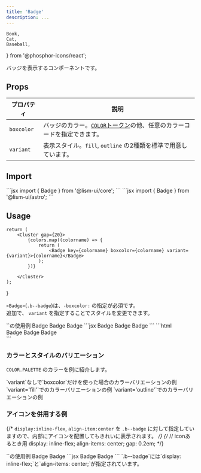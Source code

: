 ```yaml
---
title: 'Badge'
description: ...
---
```


	Book,
	Cat,
	Baseball,
} from '@phosphor-icons/react';

バッジを表示するコンポーネントです。


## Props

| プロパティ | 説明 |
|---|---|
|`boxcolor`| バッジのカラー。[`COLOR`トークン](/ja/css/tokens/#color)の他、任意のカラーコードを指定できます。|
|`variant`| 表示スタイル。`fill`, `outline` の2種類を標準で用意しています。|


## Import

<Preview>
	<PreviewCode slot='tab' label='React'>
```jsx
import { Badge } from '@lism-ui/core';
```
	</PreviewCode>
	<PreviewCode slot='tab' label='Astro'>
```jsx
import { Badge } from '@lism-ui/astro';
```
	</PreviewCode>
</Preview>


## Usage

	return (
		<Cluster gap={20}>
			{colors.map((colorname) => {
				return (
					<Badge key={colorname} boxcolor={colorname} variant={variant}>{colorname}</Badge>
				);
			})}

		</Cluster>
	);
}


`<Badge>`(`.b--badge`)は、`-boxcolor:` の指定が必須です。  
追加で、 `variant` を指定することでスタイルを変更できます。

<Preview>
	<PreviewTitle>`<Badge>`の使用例</PreviewTitle>
	<PreviewArea p={20} isShadow={0}>
		<Cluster gap={20}>
			<Badge boxcolor='blue'>Badge</Badge>
			<Badge boxcolor='#609e0e'>Badge</Badge>
			<Badge boxcolor='pink' variant='fill'>Badge</Badge>
		</Cluster>
	</PreviewArea>
	<PreviewCode slot='tab' label='React, Astro'>
		```jsx
		<Cluster gap={20}>
			<Badge boxcolor='blue'>Badge</Badge>
			<Badge boxcolor='#609e0e'>Badge</Badge>
			<Badge boxcolor='pink' variant='fill'>Badge</Badge>
		</Cluster>
		```
	</PreviewCode>
	<PreviewCode slot='tab' label='HTML'>
		```html
		<div class="l--cluster -gap:20">
			<span class="b--badge -boxcolor:blue">Badge</span>
			<span class="b--badge -boxcolor:" style="--boxcolor:#609e0e;">Badge</span>
			<span class="b--badge b--badge--fill -boxcolor:pink">Badge</span>
		</div>
		```
	</PreviewCode>
</Preview>



### カラーとスタイルのバリエーション

`COLOR.PALETTE` のカラーを例に紹介します。

<Preview>
	<PreviewTitle>`variant`なしで`boxcolor`だけを使った場合のカラーバリエーションの例</PreviewTitle>
	<PreviewArea p={20} isShadow={0}>
		<ColorDemos colors={['red', 'orange', 'yellow', 'green', 'blue', 'purple', 'pink', 'gray', 'main']}  />
	</PreviewArea>
</Preview>

<Preview>
	<PreviewTitle>`variant='fill'`でのカラーバリエーションの例</PreviewTitle>
	<PreviewArea p={20} isShadow={0}>
		<ColorDemos variant='fill' colors={['red', 'orange', 'yellow', 'green', 'blue', 'purple', 'pink', 'gray', 'main']} />
	</PreviewArea>
</Preview>

<Preview> 
	<PreviewTitle>`variant='outline'`でのカラーバリエーションの例</PreviewTitle>
	<PreviewArea p={20} isShadow={0}>
		<ColorDemos colors={['red', 'orange', 'yellow', 'green', 'blue', 'purple', 'pink', 'gray', 'main']} variant='outline' />
	</PreviewArea>
</Preview>




### アイコンを併用する例

{/* `display:inline-flex`, `align-item:center` を `.b--badge` に対して指定していますので、内部にアイコンを配置してもきれいに表示されます。 */}
	{/* // iconあるとき用
	display: inline-flex;
	align-items: center;
	gap: 0.2em; */}

<Preview>
	<PreviewTitle>`<Icon>`の使用例</PreviewTitle>
	<PreviewArea p={20}>
		<Cluster gap={20}>
			<Badge variant='fill' gap='em2'><Icon icon={Book} size='1.25em'/>Badge</Badge>
			<Badge variant='outline' gap='em2'><Icon icon={Cat} size='1.25em'/>Badge</Badge>
		</Cluster>
	</PreviewArea>
<PreviewCode slot='tab' label='React, Astro'>
```jsx
<Cluster gap={20}>
	<Badge variant='fill' gap='em2'>
		<Icon icon={Book} size='1.25em'/>Badge
	</Badge>
	<Badge variant='outline' gap='em2'>
		<Icon icon={Cat} size='1.25em'/>Badge
	</Badge>
</Cluster>
```
</PreviewCode>
</Preview>

<Callout type='info'>
`.b--badge`には`display: inline-flex;`と`align-items: center;`が指定されています。
</Callout>
